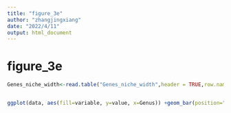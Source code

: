 ```yaml
---
title: "figure_3e"
author: "zhangjingxiang"
date: "2022/4/11"
output: html_document
---
```



# figure_3e

```r


Genes_niche_width<-read.table("Genes_niche_width",header = TRUE,row.names = 1)


ggplot(data, aes(fill=variable, y=value, x=Genus)) +geom_bar(position="dodge",stat="identity")+theme_cleveland()+coord_flip()+theme(axis.text.y=element_text(size=12,face="bold.italic"),axis.text.x=element_text(size=12,face="bold"))+ylab("niche breadth")
```